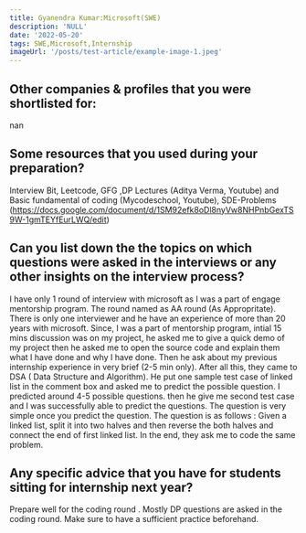 ```yaml
---
title: Gyanendra Kumar:Microsoft(SWE)
description: 'NULL' 
date: '2022-05-20'
tags: SWE,Microsoft,Internship
imageUrl: '/posts/test-article/example-image-1.jpeg'
---
```


## Other companies & profiles that you were shortlisted for:
nan

## Some resources that you used during your preparation?
Interview Bit, Leetcode, GFG ,DP Lectures (Aditya Verma, Youtube) and Basic fundamental of coding (Mycodeschool, Youtube), SDE-Problems (https://docs.google.com/document/d/1SM92efk8oDl8nyVw8NHPnbGexTS9W-1gmTEYfEurLWQ/edit)

## Can you list down the the topics on which questions were asked in the interviews or any other insights on the interview process?
I have only 1 round of interview with microsoft as I was a part of engage mentorship program. The round named as AA round (As Appropritate). There is only one interviewer  and he have an experience of more than 20 years with microsoft. Since, I was a part of mentorship program, intial 15 mins discussion was on my project, he asked me to give a quick demo of my project then  he asked me to open the source code and explain them what I have done and why I have done. Then he ask about my previous internship experience in very brief (2-5 min only). After all this, they came to DSA ( Data Structure and Algorithm). He put one sample test case of linked list in the comment box and asked me to predict the possible question. I predicted around 4-5 possible questions. then he give me second test case and I was successfully able to predict the questions. The question is very simple once you predict the question. The question is as follows : Given a linked list, split it into two halves and then reverse the both halves and connect the end of first linked list. In the end, they ask me to code the same problem.
## Any specific advice that you have for students sitting for internship next year?
Prepare well for the coding round . Mostly DP questions are asked in the coding round. Make sure to have a sufficient practice beforehand.

